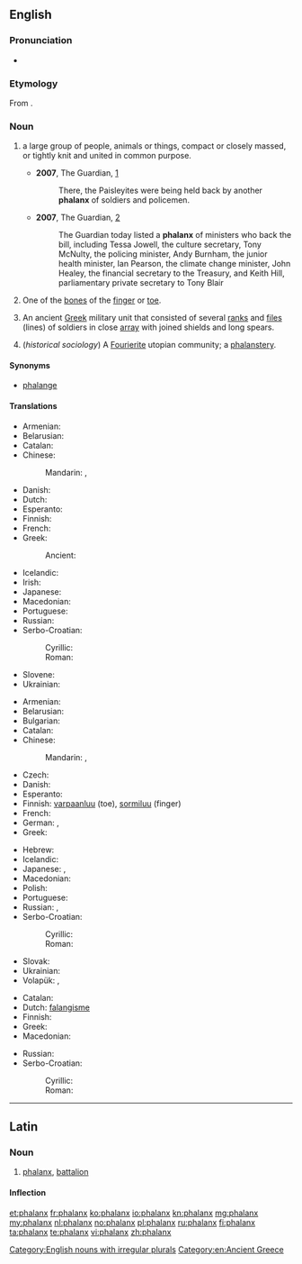 {{also|Phalanx}}
==English==
{{wikipedia|dab=Phalanx}}

===Pronunciation===
* {{audio|en-us-phalanx.ogg|Audio (US)}}

===Etymology===
From {{etyl|grc|en}} {{term|φάλαγξ|tr=phalanks||battle order, array|lang=grc|sc=polytonic}}.

===Noun===
{{en-noun|es|pl2=phalanges}}

# {{context|plural '''phalanxes'''}} a large group of people, animals or things, compact or closely massed, or tightly knit and united in common purpose.
#* '''2007''', The Guardian, [http://www.guardian.co.uk/commentisfree/story/0,,2073710,00.html]
#*: There, the Paisleyites were being held back by another '''phalanx''' of soldiers and policemen.
#* '''2007''', The Guardian, [http://www.guardian.co.uk/freedom/Story/0,,2065311,00.html]
#*: The Guardian today listed a '''phalanx''' of ministers who back the bill, including Tessa Jowell, the culture secretary, Tony McNulty, the policing minister, Andy Burnham, the junior health minister, Ian Pearson, the climate change minister, John Healey, the financial secretary to the Treasury, and Keith Hill, parliamentary private secretary to Tony Blair
# {{skeleton|plural '''phalanges'''}} One of the [[bone]]s of the [[finger]] or [[toe]].
# {{historical|plural '''phalanxes'''}} An ancient [[Greek]] military unit that consisted of several [[rank]]s and [[file]]s (lines) of soldiers in close [[array]] with joined shields and long spears.
# (''historical sociology'') A [[Fourierite]] utopian community; a [[phalanstery]].

====Synonyms====
* {{sense|anatomy, bone of the finger or toe}} [[phalange]]

====Translations====
{{trans-top|ancient Greek military unit}}
* Armenian: {{t-|hy|փաղանգ|tr=p'aġang}}
* Belarusian: {{t-|be|фаланга|f|tr=falánha|sc=Cyrl}}
* Catalan: {{t-|ca|falange|f}}
* Chinese:
*: Mandarin: {{t|cmn|方陣|sc=Hani}}, {{t|cmn|方阵|tr=fāngzhèn|sc=Hani}}
* Danish: {{t-|da|falanks|c}}
* Dutch: {{t-|nl|falanx}}
* Esperanto: {{t-|eo|falango}}
* Finnish: {{t+|fi|falangi}}
* French: {{t+|fr|phalange|f}}
* Greek: {{t+|el|φάλαγγα|f|tr=fálanga}}
*: Ancient: {{tø|grc|φάλαγξ|f|sc=polytonic}}
{{trans-mid}}
* Icelandic: {{t+|is|kjúka|f}}
* Irish: {{t-|ga|falang|m}}
* Japanese: {{t-|ja|ファランクス|tr=farankusu|sc=Jpan}}
* Macedonian: {{t-|mk|фаланга|f|tr=falánga}}
* Portuguese: {{t+|pt|falange|f}}
* Russian: {{t+|ru|фаланга|f|tr=falánga}}
* Serbo-Croatian:
*: Cyrillic: {{t-|sh|фаланга|f}}
*: Roman: {{t-|sh|falanga|f}}
* Slovene: {{t-|sl|falanga|f}}
* Ukrainian: {{t-|uk|фаланга|f|tr=falánha|sc=Cyrl}}
{{trans-bottom}}

{{trans-top|finger or toe bone}}
* Armenian: {{t-|hy|մատնահատված|tr=matnahatvaç}}
* Belarusian: {{t-|be|фаланга|f|tr=falánha|sc=Cyrl}}
* Bulgarian: {{t+|bg|фаланга|f|tr=falánga|sc=Cyrl}}
* Catalan: {{t-|ca|falange|f}}
* Chinese:
*: Mandarin: {{t|cmn|指骨|tr=zhǐgǔ|sc=Hani}}, {{qualifier|toe bone}} {{t|cmn|趾骨|tr=zhǐgǔ|sc=Hani}}
* Czech: {{t-|cs|článek prstu|m}}
* Danish: {{t-|da|falanks|c}}
* Esperanto: {{t-|eo|falango}}
* Finnish: [[varpaanluu]] (toe), [[sormiluu]] (finger)
* French: {{t+|fr|phalange|f}}
* German: {{t-|de|Fingerglied|n}}, {{qualifier|toe bone}} {{t-|de|Zehenglied|n}}
* Greek: {{t+|el|φάλαγγα|f|tr=fálanga}}
{{trans-mid}}
* Hebrew: {{t+|he|גליל|m|alt=גָּלִיל|tr=galíl}}
* Icelandic: {{t+|is|kjúka|f}}
* Japanese: {{t-|ja|指骨|tr=しこつ, shikotsu|sc=Jpan}}, {{qualifier|toe bone}} {{t-|ja|趾骨|tr=しこつ, shikotsu|sc=Jpan}}
* Macedonian: {{t-|mk|фаланга|f|tr=falánga|sc=Cyrl}}
* Polish: {{t+|pl|paliczek|m}}
* Portuguese: {{t+|pt|falange|f}}
* Russian: {{t+|ru|фаланга|f|tr=falánga}}, {{t-|ru|сустав пальца|m|tr=sustáv pálʹca|sc=Cyrl}}
* Serbo-Croatian:
*: Cyrillic: {{t-|sh|фаланга|f}}
*: Roman: {{t-|sh|falanga|f}}
* Slovak: {{t-|sk|článok prstu|m}}
* Ukrainian: {{t-|uk|фаланга|f|tr=falánha|sc=Cyrl}}
* Volapük: {{qualifier|finger}} {{t-|vo|doatabomil}}, {{qualifier|toe}} {{t-|vo|teanabomil}}
{{trans-bottom}}

{{trans-top|large group of animals, plants, or people}}
{{trans-mid}}
{{trans-bottom}}

{{trans-top|large group of people}}
* Catalan: {{t-|ca|falange|f}}
* Dutch: [[falangisme]]
* Finnish: {{t+|fi|falangi}}
* Greek: {{t+|el|φάλαγγα|f|tr=fálanga}}
* Macedonian: {{t-|mk|фаланга|f|tr=falánga}}
{{trans-mid}}
* Russian: {{t+|ru|фаланга|f|tr=falánga|sc=Cyrl}}
* Serbo-Croatian:
*: Cyrillic: {{t-|sh|фаланга|f}}
*: Roman: {{t-|sh|falanga|f}}
{{trans-bottom}}

[[Category:English nouns with irregular plurals]]
[[Category:en:Ancient Greece]]

----

==Latin==

===Noun===
{{la-noun|phalanx|phalangis|phalangis|f|third}}

# [[#English|phalanx]], [[battalion]]

====Inflection====
{{la-decl-3rd|phalanx|phalanx|phalang|phalang}}

[[et:phalanx]]
[[fr:phalanx]]
[[ko:phalanx]]
[[io:phalanx]]
[[kn:phalanx]]
[[mg:phalanx]]
[[my:phalanx]]
[[nl:phalanx]]
[[no:phalanx]]
[[pl:phalanx]]
[[ru:phalanx]]
[[fi:phalanx]]
[[ta:phalanx]]
[[te:phalanx]]
[[vi:phalanx]]
[[zh:phalanx]]